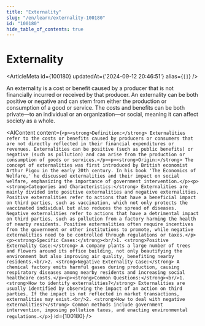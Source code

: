 ```yaml
---
title: "Externality"
slug: "/en/learn/externality-100180"
id: "100180"
hide_table_of_contents: true
---
```



# Externality

<ArticleMeta id={100180} updatedAt={'2024-09-12 20:46:51'} alias={`[]`} />
<div className='border-solid border-b border-t-0 my-4 border-[var(--ifm-color-gray-300)]' />

An externality is a cost or benefit caused by a producer that is not financially incurred or received by that producer. An externality can be both positive or negative and can stem from either the production or consumption of a good or service. The costs and benefits can be both private—to an individual or an organization—or social, meaning it can affect society as a whole.

<AIContent content={`<p><strong>Definition:</strong> Externalities refer to the costs or benefits caused by producers or consumers that are not directly reflected in their financial expenditures or revenues. Externalities can be positive (such as public benefits) or negative (such as pollution) and can arise from the production or consumption of goods or services.</p><p><strong>Origin:</strong> The concept of externalities was first introduced by British economist Arthur Pigou in the early 20th century. In his book 'The Economics of Welfare,' he discussed externalities and their impact on social welfare, emphasizing the importance of government intervention.</p><p><strong>Categories and Characteristics:</strong> Externalities are mainly divided into positive externalities and negative externalities. Positive externalities refer to actions that have a beneficial impact on third parties, such as vaccination, which not only protects the vaccinated individual but also reduces the spread of diseases. Negative externalities refer to actions that have a detrimental impact on third parties, such as pollution from a factory harming the health of nearby residents. Positive externalities often require incentives from the government or other institutions to promote, while negative externalities need to be controlled through regulations or taxes.</p><p><strong>Specific Cases:</strong><br/>1. <strong>Positive Externality Case:</strong> A company plants a large number of trees and flowers around its office building, not only beautifying the environment but also improving air quality, benefiting nearby residents.<br/>2. <strong>Negative Externality Case:</strong> A chemical factory emits harmful gases during production, causing respiratory diseases among nearby residents and increasing social healthcare costs.</p><p><strong>Common Questions:</strong><br/>1. <strong>How to identify externalities?</strong> Externalities are usually identified by observing the impact of an action on third parties. If the impact is not reflected in market transactions, externalities may exist.<br/>2. <strong>How to deal with negative externalities?</strong> Common methods include government intervention, imposing pollution taxes, and enacting environmental regulations.</p>`} id={100180} />
